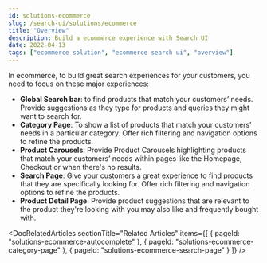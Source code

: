 ```yaml
---
id: solutions-ecommerce
slug: /search-ui/solutions/ecommerce
title: "Overview"
description: Build a ecommerce experience with Search UI
date: 2022-04-13
tags: ["ecommerce solution", "ecommerce search ui", "overview"]
---
```


In ecommerce, to build great search experiences for your customers, you need to focus on these major experiences:

- **Global Search bar**: to find products that match your customers’ needs. Provide suggestions as they type for products and queries they might want to search for.
- **Category Page**: To show a list of products that match your customers’ needs in a particular category. Offer rich filtering and navigation options to refine the products.
- **Product Carousels**: Provide Product Carousels highlighting products that match your customers’ needs within pages like the Homepage, Checkout or when there's no results.
- **Search Page**: Give your customers a great experience to find products that they are specifically looking for. Offer rich filtering and navigation options to refine the products.
- **Product Detail Page**: Provide product suggestions that are relevant to the product they're looking with you may also like and frequently bought with.

<DocRelatedArticles
  sectionTitle="Related Articles"
  items={[
    {
      pageId: "solutions-ecommerce-autocomplete"
    },
    {
      pageId: "solutions-ecommerce-category-page"
    },
    {
      pageId: "solutions-ecommerce-search-page"
    }
  ]}
/>
